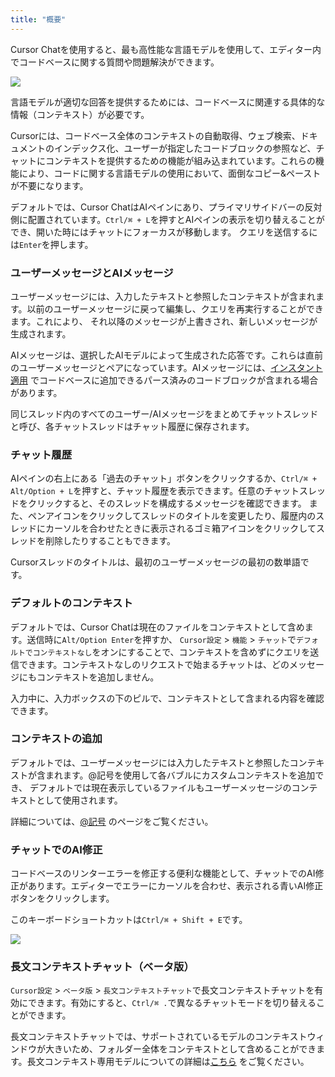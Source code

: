 ```yaml
---
title: "概要"
---
```


Cursor Chatを使用すると、最も高性能な言語モデルを使用して、エディター内でコードベースに関する質問や問題解決ができます。

<Frame>
  <img src="/images/chat/chat.png" />
</Frame>

言語モデルが適切な回答を提供するためには、コードベースに関連する具体的な情報（コンテキスト）が必要です。

Cursorには、コードベース全体のコンテキストの自動取得、ウェブ検索、ドキュメントのインデックス化、ユーザーが指定したコードブロックの参照など、チャットにコンテキストを提供するための機能が組み込まれています。これらの機能により、コードに関する言語モデルの使用において、面倒なコピー&ペーストが不要になります。

デフォルトでは、Cursor ChatはAIペインにあり、プライマリサイドバーの反対側に配置されています。`Ctrl/⌘ + L`を押すとAIペインの表示を切り替えることができ、開いた時にはチャットにフォーカスが移動します。
クエリを送信するには`Enter`を押します。


### ユーザーメッセージとAIメッセージ

ユーザーメッセージには、入力したテキストと参照したコンテキストが含まれます。以前のユーザーメッセージに戻って編集し、クエリを再実行することができます。これにより、
それ以降のメッセージが上書きされ、新しいメッセージが生成されます。

AIメッセージは、選択したAIモデルによって生成された応答です。これらは直前のユーザーメッセージとペアになっています。AIメッセージには、[インスタント適用](/chat/apply) でコードベースに追加できるパース済みのコードブロックが含まれる場合があります。

同じスレッド内のすべてのユーザー/AIメッセージをまとめてチャットスレッドと呼び、各チャットスレッドはチャット履歴に保存されます。


### チャット履歴

AIペインの右上にある「過去のチャット」ボタンをクリックするか、`Ctrl/⌘ + Alt/Option + L`を押すと、チャット履歴を表示できます。任意のチャットスレッドをクリックすると、そのスレッドを構成するメッセージを確認できます。
また、ペンアイコンをクリックしてスレッドのタイトルを変更したり、履歴内のスレッドにカーソルを合わせたときに表示されるゴミ箱アイコンをクリックしてスレッドを削除したりすることもできます。

Cursorスレッドのタイトルは、最初のユーザーメッセージの最初の数単語です。


### デフォルトのコンテキスト

デフォルトでは、Cursor Chatは現在のファイルをコンテキストとして含めます。送信時に`Alt/Option Enter`を押すか、
`Cursor設定` > `機能` > `チャット`で`デフォルトでコンテキストなし`をオンにすることで、コンテキストを含めずにクエリを送信できます。コンテキストなしのリクエストで始まるチャットは、どのメッセージにもコンテキストを追加しません。

入力中に、入力ボックスの下のピルで、コンテキストとして含まれる内容を確認できます。


### コンテキストの追加

デフォルトでは、ユーザーメッセージには入力したテキストと参照したコンテキストが含まれます。@記号を使用して各バブルにカスタムコンテキストを追加でき、
デフォルトでは現在表示しているファイルもユーザーメッセージのコンテキストとして使用されます。

詳細については、[@記号](/context/@-symbols/@-files) のページをご覧ください。


### チャットでのAI修正

コードベースのリンターエラーを修正する便利な機能として、チャットでのAI修正があります。エディターでエラーにカーソルを合わせ、表示される青いAI修正ボタンをクリックします。

このキーボードショートカットは`Ctrl/⌘ + Shift + E`です。

<Frame>
  <img src="/images/chat/ai-fix.png" />
</Frame>


### 長文コンテキストチャット（ベータ版）

`Cursor設定` > `ベータ版` > `長文コンテキストチャット`で長文コンテキストチャットを有効にできます。有効にすると、`Ctrl/⌘ .`で異なるチャットモードを切り替えることができます。

長文コンテキストチャットでは、サポートされているモデルのコンテキストウィンドウが大きいため、フォルダー全体をコンテキストとして含めることができます。長文コンテキスト専用モデルについての詳細は[こちら](/advanced/models#long-context-only-models) をご覧ください。